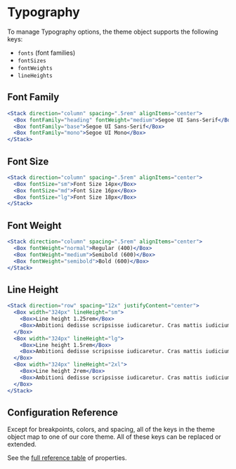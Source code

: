 
# Typography

To manage Typography options, the theme object supports the following keys:

- `fonts` (font families)
- `fontSizes`
- `fontWeights`
- `lineHeights`

## Font Family
<ThemeParser theme="fonts" />

```jsx
<Stack direction="column" spacing=".5rem" alignItems="center">
  <Box fontFamily="heading" fontWeight="medium">Segoe UI Sans-Serif</Box>
  <Box fontFamily="base">Segoe UI Sans-Serif</Box>
  <Box fontFamily="mono">Segoe UI Mono</Box>
</Stack>
```

## Font Size
<ThemeParser theme="fontSizes" />

```jsx
<Stack direction="column" spacing=".5rem" alignItems="center">
  <Box fontSize="sm">Font Size 14px</Box>
  <Box fontSize="md">Font Size 16px</Box>
  <Box fontSize="lg">Font Size 18px</Box>
</Stack>
```

## Font Weight
<ThemeParser theme="fontWeights" />

```jsx
<Stack direction="column" spacing=".5rem" alignItems="center">
  <Box fontWeight="normal">Regular (400)</Box>
  <Box fontWeight="medium">Semibold (600)</Box>
  <Box fontWeight="semibold">Bold (600)</Box>
</Stack>
```

## Line Height
<ThemeParser theme="lineHeights" />

```jsx
<Stack direction="row" spacing="12x" justifyContent="center">
  <Box width="324px" lineHeight="sm">
    <Box>Line height 1.25rem</Box>
    <Box>Ambitioni dedisse scripsisse iudicaretur. Cras mattis iudicium purus sit amet fermentum. Donec sed odio operae, eu vulputate felis rhoncus.</Box>
  </Box>
  <Box width="324px" lineHeight="lg">
    <Box>Line height 1.5rem</Box>
    <Box>Ambitioni dedisse scripsisse iudicaretur. Cras mattis iudicium purus sit amet fermentum. Donec sed odio operae, eu vulputate felis rhoncus.</Box>
  </Box>
  <Box width="324px" lineHeight="2xl">
    <Box>Line height 2rem</Box>
    <Box>Ambitioni dedisse scripsisse iudicaretur. Cras mattis iudicium purus sit amet fermentum. Donec sed odio operae, eu vulputate felis rhoncus.</Box>
  </Box>
</Stack>
```

## Configuration Reference

Except for breakpoints, colors, and spacing, all of the keys in the theme object
map to one of our core theme. All of these keys can be replaced or
extended.

See the <a href="https://styled-system.com/table" target="_blank">full reference
table</a> of properties.

